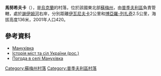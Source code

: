 {{coord|51|15|5|N|34|9|42|E|scale:100000|display=title}}

'''馬努希夫卡'''（{{lang-uk|Манухівка}}），是[[烏克蘭|烏克蘭]]的村落，位於該國東北部[[蘇梅州|蘇梅州]]，由[[普季夫利區|普季夫利區]]負責管轄，處於[[謝伊姆河|謝伊姆河]]右岸，分別距離[[伊瓦尼夫卡_(普季夫利區)|伊瓦尼夫卡]]2公里和[[博亞羅-列扎奇|博亞羅-列扎奇]]2.5公里，海拔高度136米，2001年人口420。

==參考資料==
* [http://w1.c1.rada.gov.ua/pls/z7502/A005?rdat1=02.12.2011&rf7571=29819 Манухівка]{{dead link|date=2018年5月 |bot=InternetArchiveBot |fix-attempted=yes }}
* [https://web.archive.org/web/20110101194121/http://www.igsu.org.ua/Sumskaja.obl/Putivlxskij.rajon/Manuhovka.html Історія міст та сіл України (рос.)]
* [http://weather.in.ua/ua/symskaja/14935 Погода в селі Манухівка] {{Wayback|url=http://weather.in.ua/ua/symskaja/14935 |date=20160305085434 }}

{{DEFAULTSORT:Манухівка}}
[[Category:蘇梅州村落|Category:蘇梅州村落]]
[[Category:普季夫利區村落|Category:普季夫利區村落]]


{{Sumy-geo-stub}}